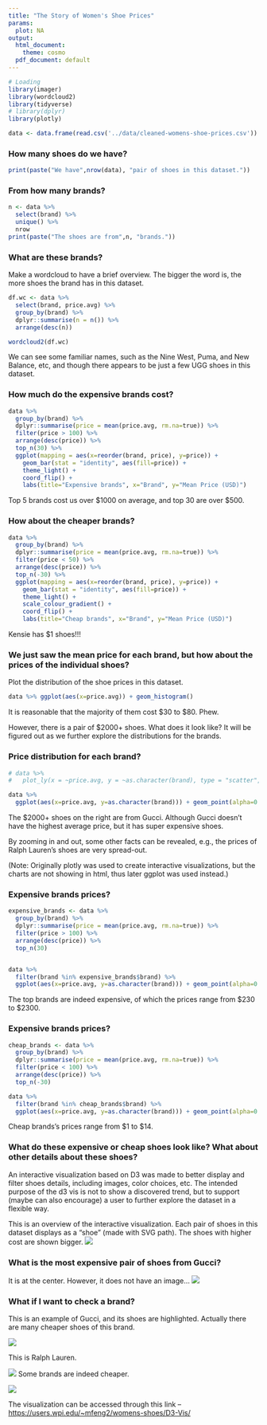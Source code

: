 ```yaml
---
title: "The Story of Women's Shoe Prices"
params:
  plot: NA
output:
  html_document:
    theme: cosmo
  pdf_document: default
---
```


```r
# Loading
library(imager)
library(wordcloud2)
library(tidyverse)
# library(dplyr)
library(plotly)

data <- data.frame(read.csv('../data/cleaned-womens-shoe-prices.csv'))
```

### How many shoes do we have?
```r
print(paste("We have",nrow(data), "pair of shoes in this dataset."))
```

### From how many brands?
```r
n <- data %>% 
  select(brand) %>%
  unique() %>%
  nrow
print(paste("The shoes are from",n, "brands."))
```

### What are these brands?

Make a wordcloud to have a brief overview. The bigger the word is, the more shoes the brand has in this dataset.
```r
df.wc <- data %>% 
  select(brand, price.avg) %>%
  group_by(brand) %>%
  dplyr::summarise(n = n()) %>%
  arrange(desc(n))

wordcloud2(df.wc)
```

We can see some familiar names, such as the Nine West, Puma, and New Balance, etc, and though there appears to be just a few UGG shoes in this dataset.

### How much do the expensive brands cost?
```r
data %>% 
  group_by(brand) %>%
  dplyr::summarise(price = mean(price.avg, rm.na=true)) %>%
  filter(price > 100) %>%
  arrange(desc(price)) %>%
  top_n(30) %>%
  ggplot(mapping = aes(x=reorder(brand, price), y=price)) + 
    geom_bar(stat = "identity", aes(fill=price)) +
    theme_light() +
    coord_flip() +
    labs(title="Expensive brands", x="Brand", y="Mean Price (USD)")

```
Top 5 brands cost us over $1000 on average, and top 30 are over $500.

### How about the cheaper brands?
```r
data %>% 
  group_by(brand) %>%
  dplyr::summarise(price = mean(price.avg, rm.na=true)) %>%
  filter(price < 50) %>%
  arrange(desc(price)) %>%
  top_n(-30) %>%
  ggplot(mapping = aes(x=reorder(brand, price), y=price)) + 
    geom_bar(stat = "identity", aes(fill=price)) +
    theme_light() +
    scale_colour_gradient() +
    coord_flip() +
    labs(title="Cheap brands", x="Brand", y="Mean Price (USD)")
```

Kensie has $1 shoes!!!

### We just saw the mean price for each brand, but how about the prices of the individual shoes?

Plot the distribution of the shoe prices in this dataset.
```r
data %>% ggplot(aes(x=price.avg)) + geom_histogram()
```

It is reasonable that the majority of them cost $30 to $80. Phew.

However, there is a pair of $2000+ shoes. What does it look like?
It will be figured out as we further explore the distributions for the brands.

### Price distribution for each brand?
```r
# data %>%
#   plot_ly(x = ~price.avg, y = ~as.character(brand), type = "scatter", alpha = 0.5)

data %>%
  ggplot(aes(x=price.avg, y=as.character(brand))) + geom_point(alpha=0.5) + theme(axis.text.y=element_blank())
```

The $2000+ shoes on the right are from Gucci. Although Gucci doesn't have the highest average price, but it has super expensive shoes.

By zooming in and out, some other facts can be revealed, e.g., the prices of Ralph Lauren's shoes are very spread-out.

(Note: Originally plotly was used to create interactive visualizations, but the charts are not showing in html, thus later ggplot was used instead.)

### Expensive brands prices?
```r
expensive_brands <- data %>% 
  group_by(brand) %>%
  dplyr::summarise(price = mean(price.avg, rm.na=true)) %>%
  filter(price > 100) %>%
  arrange(desc(price)) %>%
  top_n(30)


data %>%
  filter(brand %in% expensive_brands$brand) %>%
  ggplot(aes(x=price.avg, y=as.character(brand))) + geom_point(alpha=0.5)

```

The top brands are indeed expensive, of which the prices range from $230 to $2300.


### Expensive brands prices?
```r
cheap_brands <- data %>% 
  group_by(brand) %>%
  dplyr::summarise(price = mean(price.avg, rm.na=true)) %>%
  filter(price < 100) %>%
  arrange(desc(price)) %>%
  top_n(-30)

data %>%
  filter(brand %in% cheap_brands$brand) %>%
  ggplot(aes(x=price.avg, y=as.character(brand))) + geom_point(alpha=0.5)
```

Cheap brands's prices range from $1 to $14.

### What do these expensive or cheap shoes look like? What about other details about these shoes?

An interactive visualization based on D3 was made to better display and filter shoes details, including images, color choices, etc. The intended purpose of the d3 vis is not to show a discovered trend, but to support (maybe can also encourage) a user to further explore the dataset in a flexible way.

This is an overview of the interactive visualization. Each pair of shoes in this dataset displays as a "shoe" (made with SVG path).
The shoes with higher cost are shown bigger.
![](../screenshots/overview.png)

### What is the most expensive pair of shoes from Gucci?

It is at the center. However, it does not have an image...
![](../screenshots/top.png)

### What if I want to check a brand?

This is an example of Gucci, and its shoes are highlighted. Actually there are many cheaper shoes of this brand.

![](../screenshots/gucci-search.png)

This is Ralph Lauren.

![](../screenshots/ralph-lauren.png)
 Some brands are indeed cheaper.
 
 ![](../screenshots/mia.png)
 
 The visualization can be accessed through this link --  [https://users.wpi.edu/~mfeng2/womens-shoes/D3-Vis/](https://users.wpi.edu/~mfeng2/womens-shoes/D3-Vis/)